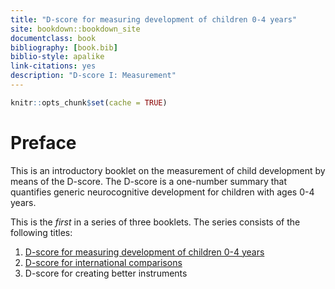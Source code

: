 --- 
title: "D-score for measuring development of children 0-4 years"
site: bookdown::bookdown_site
documentclass: book
bibliography: [book.bib]
biblio-style: apalike
link-citations: yes
description: "D-score I: Measurement"
---

```{r include=FALSE}
knitr::opts_chunk$set(cache = TRUE)
```

# Preface {-}

This is an introductory booklet on the measurement of child
development by means of the D-score. The D-score is a one-number
summary that quantifies generic neurocognitive development for
children with ages 0-4 years.

This is the *first* in a series of three booklets. The series consists
of the following titles:

1. [D-score for measuring development of children 0-4 years](https://stefvanbuuren.github.io/dbook1/)
2. [D-score for international comparisons](https://stefvanbuuren.github.io/dbook2/)
3. D-score for creating better instruments

